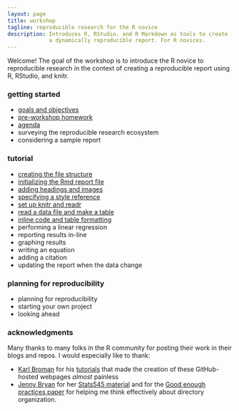 ```yaml
---
layout: page
title: workshop
tagline: reproducible research for the R novice
description: Introduces R, RStudio, and R Markdown as tools to create
             a dynamically reproducible report. For R novices. 
---
```


Welcome! The goal of the workshop is to introduce the R novice to reproducible research in the context of creating a reproducible report using R, RStudio, and knitr.  

### getting started

- [goals and objectives](pages/00-goals.html)
- [pre-workshop homework](pages/01-pre-workshop-hw.html) 
- [agenda](pages/02-agenda.html) 
- surveying the reproducible research ecosystem 
- considering a sample report 

### tutorial 

- [creating the file structure](pages/03-getting-started.html) 
- [initializing the Rmd report file](pages/04-initialize-Rmd.html) 
- [adding headings and images](pages/05-headings-and-images.html) 
- [specifying a style reference](pages/06-style-reference.html)
- [set up knitr and readr](pages/07-setup-knitr-and-readr.html)
- [read a data file and make a table](pages/08-read-data-make-table.html)
- [inline code and table formatting](pages/09-inline-code.html)
- performing a linear regression  
- reporting results in-line 
- graphing results  
- writing an equation 
- adding a citation 
- updating the report when the data change 

### planning for reproducibility 

- planning for reproducibility 
- starting your own project 
- looking ahead 

### acknowledgments 

Many thanks to many folks in the R community for posting their work in their blogs and repos. I would especially like to thank: 

- [Karl Broman](http://kbroman.org) for his  [tutorials](http://kbroman.org/pages/tutorials.html) that made the creation of these GitHub-hosted webpages *almost* painless 
- [Jenny Bryan](https://github.com/jennybc) for her [Stats545 material](http://stat545.com/) and for the
[Good enough practices  paper](https://swcarpentry.github.io/good-enough-practices-in-scientific-computing/) for helping me think effectively about directory organization.  


